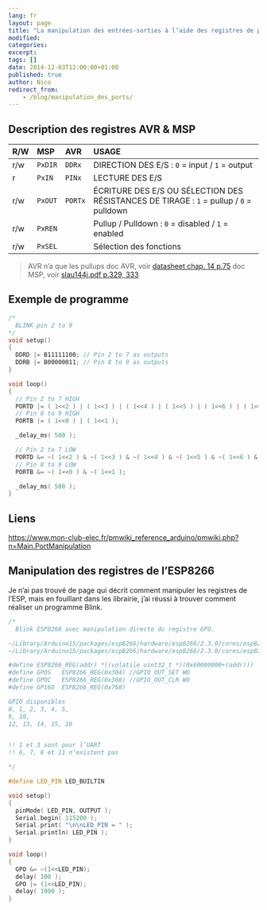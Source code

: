 ```yaml
---
lang: fr
layout: page
title: "La manipulation des entrées-sorties à l’aide des registres de port"
modified:
categories:
excerpt:
tags: []
date: 2014-12-03T12:00:00+01:00
published: true
author: Nico
redirect_from:
    - /blog/manipulation_des_ports/
---
```


## Description des registres AVR & MSP

| R/W | MSP     | AVR     | USAGE                                                                                   |
| :-- | :------ | :------ | :-------------------------------------------------------------------------------------- |
| r/w | `PxDIR` | `DDRx`  | DIRECTION DES E/S : `0` = input / `1` = output                                          |
| r   | `PxIN`  | `PINx`  | LECTURE DES E/S                                                                         |
| r/w | `PxOUT` | `PORTx` | ÉCRITURE DES E/S OU SÉLECTION DES RÉSISTANCES DE TIRAGE : `1` = pullup / `0` = pulldown |
| r/w | `PxREN` |         | Pullup / Pulldown : `0` = disabled / `1` = enabled                                      |
| r/w | `PxSEL` |         | Sélection des fonctions                                                                 |

> AVR n’a que les pullups
> doc AVR, voir [datasheet chap. 14 p.75](https://ww1.microchip.com/downloads/en/DeviceDoc/Atmel-7810-Automotive-Microcontrollers-ATmega328P_Datasheet.pdf)
> doc MSP, voir [slau144j.pdf p.329, 333](https://www.ti.com/lit/ug/slau144j/slau144j.pdf)

## Exemple de programme

```c++
/*
  BLINK pin 2 to 9
*/
void setup()
{
  DDRD |= B11111100; // Pin 2 to 7 as outputs
  DDRB |= B00000011; // Pin 8 to 9 as outputs
}

void loop()
{
  // Pin 2 to 7 HIGH
  PORTD |= ( 1<<2 ) | ( 1<<3 ) | ( 1<<4 ) | ( 1<<5 ) | ( 1<<6 ) | ( 1<<7 );
  // Pin 8 to 9 HIGH
  PORTB |= ( 1<<0 ) | ( 1<<1 );

  _delay_ms( 500 );

  // Pin 2 to 7 LOW
  PORTD &= ~( 1<<2 ) & ~( 1<<3 ) & ~( 1<<4 ) & ~( 1<<5 ) & ~( 1<<6 ) & ~( 1<<7 );
  // Pin 8 to 9 LOW
  PORTB &= ~( 1<<0 ) & ~( 1<<1 );

  _delay_ms( 500 );
}
```

## Liens

<https://www.mon-club-elec.fr/pmwiki_reference_arduino/pmwiki.php?n=Main.PortManipulation>

## Manipulation des registres de l’ESP8266

Je n’ai pas trouvé de page qui décrit comment manipuler les registres de l’ESP, mais en fouillant dans les librairie, j’ai réussi à trouver comment réaliser un programme Blink.

```c++
/*
  Blink ESP8266 avec manipulation directe du registre GPO.

~/Library/Arduino15/packages/esp8266/hardware/esp8266/2.3.0/cores/esp8266/core_esp8266_wiring_digital.c
~/Library/Arduino15/packages/esp8266/hardware/esp8266/2.3.0/cores/esp8266/esp8266_peri.h

#define ESP8266_REG(addr) *((volatile uint32_t *)(0x60000000+(addr)))
#define GPOS   ESP8266_REG(0x304) //GPIO_OUT_SET WO
#define GPOC   ESP8266_REG(0x308) //GPIO_OUT_CLR WO
#define GP16O  ESP8266_REG(0x768)

GPIO disponibles
0, 1, 2, 3, 4, 5,
9, 10,
12, 13, 14, 15, 16


!! 1 et 3 sont pour l’UART
!! 6, 7, 8 et 11 n’existent pas

*/

#define LED_PIN LED_BUILTIN

void setup()
{
  pinMode( LED_PIN, OUTPUT );
  Serial.begin( 115200 );
  Serial.print( "\n\nLED_PIN = " );
  Serial.println( LED_PIN );
}

void loop()
{
  GPO &= ~(1<<LED_PIN);
  delay( 100 );
  GPO |= (1<<LED_PIN);
  delay( 1000 );
}
```
